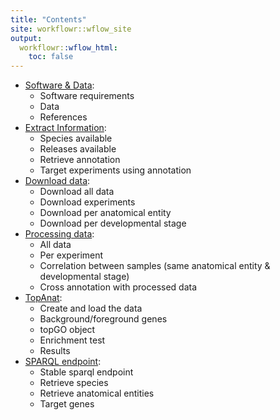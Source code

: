 ```yaml
---
title: "Contents"
site: workflowr::wflow_site
output:
  workflowr::wflow_html:
    toc: false
---
```


- [Software & Data](general.html):
    - Software requirements
    - Data
    - References
    
- [Extract Information](extractinfo.html):
    - Species available
    - Releases available
    - Retrieve annotation
    - Target experiments using annotation

- [Download data](downloaddata.html):
    - Download all data
    - Download experiments
    - Download per anatomical entity 
    - Download per developmental stage
    
- [Processing data](processdata.html):
    - All data 
    - Per experiment
    - Correlation between samples (same anatomical entity & developmental stage)
    - Cross annotation with processed data
   
- [TopAnat](topanat.html):
    - Create and load the data
    - Background/foreground genes
    - topGO object
    - Enrichment test
    - Results
    
    
- [SPARQL endpoint](sparql.html):
    - Stable sparql endpoint
    - Retrieve species
    - Retrieve anatomical entities
    - Target genes
    
    